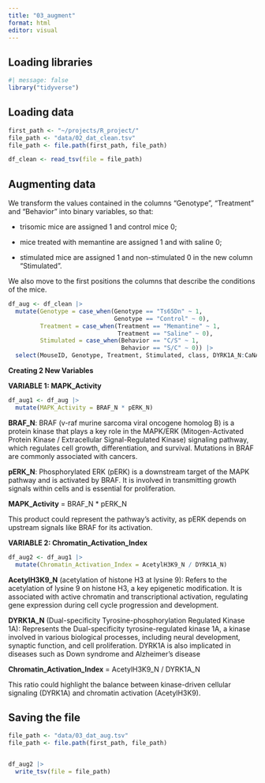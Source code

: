 ```yaml
---
title: "03_augment"
format: html
editor: visual
---
```


## Loading libraries

```r
#| message: false
library("tidyverse")
```

## Loading data

```r
first_path <- "~/projects/R_project/"
file_path <- "data/02_dat_clean.tsv" 
file_path <- file.path(first_path, file_path)

df_clean <- read_tsv(file = file_path)
```

## Augmenting data

We transform the values contained in the columns "Genotype", "Treatment" and "Behavior" into binary variables, so that:

-   trisomic mice are assigned 1 and control mice 0;

-   mice treated with memantine are assigned 1 and with saline 0;

-   stimulated mice are assigned 1 and non-stimulated 0 in the new column "Stimulated".

We also move to the first positions the columns that describe the conditions of the mice.

```r
df_aug <- df_clean |>
  mutate(Genotype = case_when(Genotype == "Ts65Dn" ~ 1,
                              Genotype == "Control" ~ 0),
         Treatment = case_when(Treatment == "Memantine" ~ 1,
                               Treatment == "Saline" ~ 0),
         Stimulated = case_when(Behavior == "C/S" ~ 1,
                                Behavior == "S/C" ~ 0)) |>
  select(MouseID, Genotype, Treatment, Stimulated, class, DYRK1A_N:CaNA_N)
```

**Creating 2 New Variables**

**VARIABLE 1: MAPK_Activity**

```r
df_aug1 <- df_aug |>
  mutate(MAPK_Activity = BRAF_N * pERK_N)
```

**BRAF_N**: BRAF (v-raf murine sarcoma viral oncogene homolog B) is a protein kinase that plays a key role in the MAPK/ERK (Mitogen-Activated Protein Kinase / Extracellular Signal-Regulated Kinase) signaling pathway, which regulates cell growth, differentiation, and survival. Mutations in BRAF are commonly associated with cancers.

**pERK_N**: Phosphorylated ERK (pERK) is a downstream target of the MAPK pathway and is activated by BRAF. It is involved in transmitting growth signals within cells and is essential for proliferation.

**MAPK_Activity** = BRAF_N \* pERK_N

This product could represent the pathway's activity, as pERK depends on upstream signals like BRAF for its activation.

**VARIABLE 2: Chromatin_Activation_Index**

```r
df_aug2 <- df_aug1 |>
  mutate(Chromatin_Activation_Index = AcetylH3K9_N / DYRK1A_N)
```

**AcetylH3K9_N** (acetylation of histone H3 at lysine 9): Refers to the acetylation of lysine 9 on histone H3, a key epigenetic modification. It is associated with active chromatin and transcriptional activation, regulating gene expression during cell cycle progression and development.

**DYRK1A_N** (Dual-specificity Tyrosine-phosphorylation Regulated Kinase 1A): Represents the Dual-specificity tyrosine-regulated kinase 1A, a kinase involved in various biological processes, including neural development, synaptic function, and cell proliferation. DYRK1A is also implicated in diseases such as Down syndrome and Alzheimer’s disease

**Chromatin_Activation_Index** = AcetylH3K9_N / DYRK1A_N

This ratio could highlight the balance between kinase-driven cellular signaling (DYRK1A) and chromatin activation (AcetylH3K9).

## Saving the file

```r
file_path <- "data/03_dat_aug.tsv"
file_path <- file.path(first_path, file_path)


df_aug2 |>
  write_tsv(file = file_path)
```
